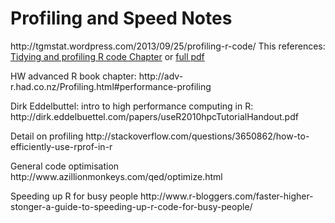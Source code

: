 # Profiling and Speed Notes

http://tgmstat.wordpress.com/2013/09/25/profiling-r-code/
This references: [Tidying and profiling R code Chapter](http://www.hep.by/gnu/r-patched/r-exts/R-exts_69.html#SEC69)
or [full pdf](http://cran.r-project.org/doc/manuals/R-exts.pdf)

HW advanced R book chapter:
http://adv-r.had.co.nz/Profiling.html#performance-profiling

Dirk Eddelbuttel: intro to high performance computing in R:
http://dirk.eddelbuettel.com/papers/useR2010hpcTutorialHandout.pdf

Detail on profiling
http://stackoverflow.com/questions/3650862/how-to-efficiently-use-rprof-in-r

General code optimisation
http://www.azillionmonkeys.com/qed/optimize.html

Speeding up R for busy people
http://www.r-bloggers.com/faster-higher-stonger-a-guide-to-speeding-up-r-code-for-busy-people/


